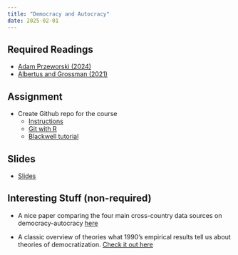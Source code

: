 ```yaml
---
title: "Democracy and Autocracy"
date: 2025-02-01
---
```


## Required Readings

-   [Adam Przeworski (2024)](https://www.journalofdemocracy.org/articles/who-decides-what-is-democratic/)
-   [Albertus and Grossman (2021)](/files/albertus.pdf)

<!-- - [10 Things to Know About Survey Experiments](https://egap.org/resource/10-things-to-know-about-survey-experiments/) by Christopher Grady -->

<!-- - [Albertus and Grossman (2021)](/files/albertus.pdf) -->

<!-- - [Hollerbauer et al. (2024)](/files/CSU_Conjoint_Paper.pdf) -->

## Assignment

-   Create Github repo for the course
    -   [Instructions](/assignments/01_github.html)
    -   [Git with R](https://happygitwithr.com/install-git#install-git)
    -   [Blackwell tutorial](https://github.com/gov50-f23/gov50-f23.github.io/blob/main/assignments/00-problem-set.qmd)

## Slides

-   [Slides](/slides/05-surveyexp.html)

## Interesting Stuff (non-required)

- A nice paper comparing the four main cross-country data sources on democracy-autocracy [here](https://link.springer.com/article/10.1057/s41304-021-00328-8)

- A classic overview of theories what 1990's empirical results tell us about theories of democratization. [Check it out here](https://www.annualreviews.org/content/journals/10.1146/annurev.polisci.2.1.115)


<!-- -   [Pew's Question Wording Experiments](https://www.pewresearch.org/short-reads/2019/01/29/good-jobs-vs-jobs-survey-experiments-can-measure-the-effects-of-question-wording-and-more/) -->
<!-- -   [Sniderman (2018)](https://www.annualreviews.org/doi/10.1146/annurev-polisci-042716-115726): Review of advances in survey experiment design -->
<!-- -   Leeper's [survey experiments mini-course](https://thomasleeper.com/surveyexpcourse/): Leeper was an academic political scientists and is now a Research Scientist at Meta -->

<!-- https://www.3ieimpact.org/evidence-hub/publications/evidence-gap-maps/strengthening-civil-society-evidence-gap-map -->

<!-- https://www.3ieimpact.org/evidence-hub/publications/evidence-gap-maps/human-rights-evidence-gap-map -->

<!-- https://www.3ieimpact.org/sites/default/files/2023-03/USAID-EGM-Analysis-report-Chapeau-summary.pdf -->

<!-- https://www.3ieimpact.org/sites/default/files/2023-03/USAID-EGM-DRG-Comparative-Analysis-Report.pdf -->

<!-- https://www.v-dem.net/documents/29/V-dem_democracyreport2023_lowres.pdf -->

<!-- https://www.amazon.com/How-Democracies-Die-Steven-Levitsky/dp/1524762938 -->

<!-- https://protectdemocracy.org/wp-content/uploads/2022/06/the-authoritarian-playbook-how-reporters-can-contextualize-and-cover-authoritarian-threats-as-distinct-from-politics-as-usual-1.pdf -->

<!-- https://onlinelibrary.wiley.com/doi/10.1111/ajps.12798 -->
